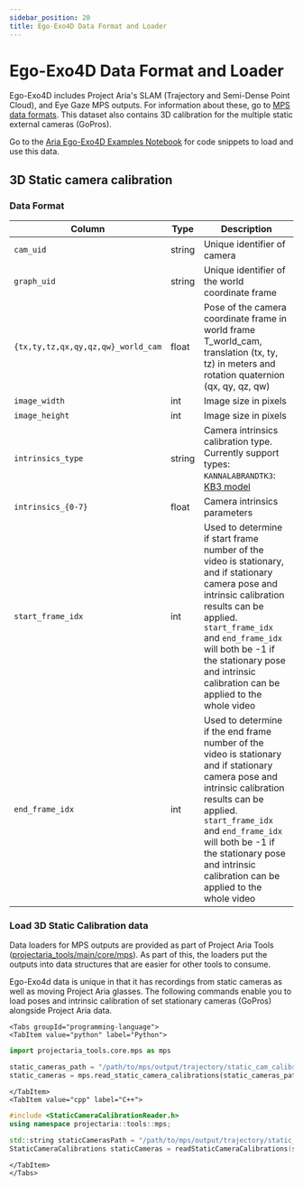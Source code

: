 ```yaml
---
sidebar_position: 20
title: Ego-Exo4D Data Format and Loader
---
```


# Ego-Exo4D Data Format and Loader

Ego-Exo4D includes Project Aria's SLAM (Trajectory and Semi-Dense Point Cloud), and Eye Gaze MPS outputs. For information about these, go to [MPS data formats](/data_formats/mps/mps_summary.mdx). This dataset also contains 3D calibration for the multiple static external cameras (GoPros).

Go to the [Aria Ego-Exo4D Examples Notebook](https://github.com/facebookresearch/Ego4d/blob/main/notebooks/egoexo/EgoExo_Aria_Data_Tutorial.ipynb) for code snippets to load and use this data.

## 3D Static camera calibration

### Data Format

|Column	|Type	|Description	|
|---	|---	|---	|
|`cam_uid`	|string	|Unique identifier of camera	|
|`graph_uid`	|string	|Unique identifier of the world coordinate frame	|
|`{tx,ty,tz,qx,qy,qz,qw}_world_cam`	|float	|Pose of the camera coordinate frame in world frame T_world_cam, translation (tx, ty, tz) in meters and rotation quaternion (qx, qy, qz, qw)	|
|`image_width`	|int	|Image size in pixels	|
|`image_height`	|int	|Image size in pixels|
|`intrinsics_type`	|string	|Camera intrinsics calibration type. Currently support types: `KANNALABRANDTK3`: [KB3 model](/tech_insights/camera_intrinsic_models.mdx#the-kannalabrandtk3-kb3-model)	|
|`intrinsics_{0-7}`	|float	|Camera intrinsics parameters	|
|`start_frame_idx`	|int	|Used to determine if start frame number of the video is stationary, and if stationary camera pose and intrinsic calibration results can be applied. `start_frame_idx` and `end_frame_idx` will both be -1 if the stationary pose and intrinsic calibration can be applied to the whole video|
|`end_frame_idx`	|int	|Used to determine if the end frame number of the video is stationary and if stationary camera pose and intrinsic calibration results can be applied. `start_frame_idx` and `end_frame_idx` will both be -1 if the stationary pose and intrinsic calibration can be applied to the whole video|


### Load 3D Static Calibration data

Data loaders for MPS outputs are provided as part of Project Aria Tools ([projectaria_tools/main/core/mps](https://github.com/facebookresearch/projectaria_tools/blob/main/core/mps)). As part of this, the loaders put the outputs into data structures that are easier for other tools to consume.

Ego-Exo4d data is unique in that it has recordings from static cameras as well as moving Project Aria glasses. The following commands enable you to load poses and intrinsic calibration of set stationary cameras (GoPros) alongside Project Aria data.


```mdx-code-block
<Tabs groupId="programming-language">
<TabItem value="python" label="Python">
```
```python
import projectaria_tools.core.mps as mps

static_cameras_path = "/path/to/mps/output/trajectory/static_cam_calibs.csv"
static_cameras = mps.read_static_camera_calibrations(static_cameras_path)
```
```mdx-code-block
</TabItem>
<TabItem value="cpp" label="C++">
```
```cpp
#include <StaticCameraCalibrationReader.h>
using namespace projectaria::tools::mps;

std::string staticCamerasPath = "/path/to/mps/output/trajectory/static_cam_calibs.csv";
StaticCameraCalibrations staticCameras = readStaticCameraCalibrations(staticCamerasPath);
```
```mdx-code-block
</TabItem>
</Tabs>
```
